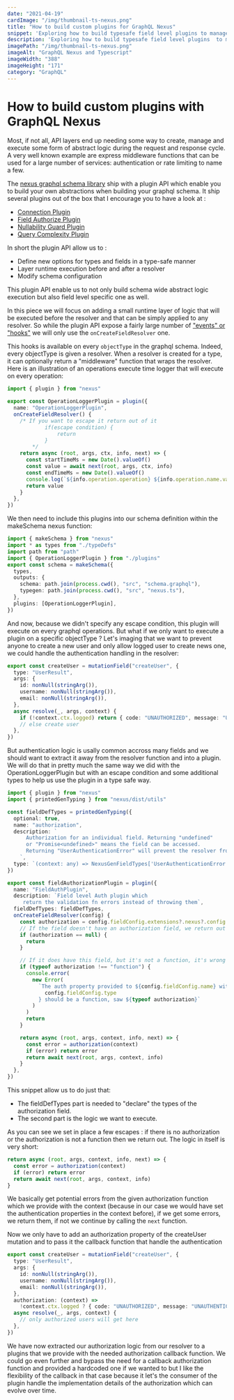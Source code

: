 ```yaml
---
date: "2021-04-19"
cardImage: "/img/thumbnail-ts-nexus.png"
title: "How to build custom plugins for GraphQL Nexus"
snippet: 'Exploring how to build typesafe field level plugins to manage and execute field level "middlewares" with the graphql nexus framework.'
description: 'Exploring how to build typesafe field level plugins  to manage and execute field level "middlewares" with the graphql nexus framework.'
imagePath: "/img/thumbnail-ts-nexus.png"
imageAlt: "GraphQL Nexus and Typescript"
imageWidth: "388"
imageHeight: "171"
category: "GraphQL"
---
```



# How to build custom plugins with GraphQL Nexus

<PostIntro publishedAt="Apr 19th 2021" category="GraphQL" />

Most, if not all, API layers end up needing some way to create, manage and execute some form of abstract logic during the request and response cycle.
A very well known example are express middleware functions that can be used for a large number of services: authentication or rate limiting to name a few.

The [nexus graphql schema library](https://nexusjs.org/) ship with a plugin API which enable you to build your own abstractions when building your graphql schema. It ship several plugins out of the box that I encourage you to have a look at :

- [Connection Plugin](https://nexusjs.org/docs/plugins/connection)
- [Field Authorize Plugin](https://nexusjs.org/docs/plugins/field-authorize)
- [Nullability Guard Plugin](https://nexusjs.org/docs/plugins/nullability-guard)
- [Query Complexity Plugin](https://nexusjs.org/docs/plugins/query-complexity)

In short the plugin API allow us to :

- Define new options for types and fields in a type-safe manner
- Layer runtime execution before and after a resolver
- Modify schema configuration

This plugin API enable us to not only build schema wide abstract logic execution but also field level specific one as well.

In this piece we will focus on adding a small runtime layer of logic that will be executed before the resolver and that can be simply applied to any resolver.
So while the plugin API expose a fairly large number of ["events" or "hooks"](https://nexusjs.org/docs/api/plugins) we will only use the `onCreateFieldResolver` one.

This hooks is available on every `objectType` in the graphql schema. Indeed, every objectType is given a resolver.
When a resolver is created for a type, it can optionally return a "middleware" function that wraps the resolver.
Here is an illustration of an operations execute time logger that will execute on every operation:

```typescript
import { plugin } from "nexus"

export const OperationLoggerPlugin = plugin({
  name: "OperationLoggerPlugin",
  onCreateFieldResolver() {
    /* If you want to escape it return out of it
			if(escape condition) {
				return 
			}
		*/
    return async (root, args, ctx, info, next) => {
      const startTimeMs = new Date().valueOf()
      const value = await next(root, args, ctx, info)
      const endTimeMs = new Date().valueOf()
      console.log(`${info.operation.operation} ${info.operation.name.value} took ${endTimeMs - startTimeMs} ms`)
      return value
    }
  },
})
```

We then need to include this plugins into our schema definition within the makeSchema nexus function:

```typescript
import { makeSchema } from "nexus"
import * as types from "./typeDefs"
import path from "path"
import { OperationLoggerPlugin } from "./plugins"
export const schema = makeSchema({
  types,
  outputs: {
    schema: path.join(process.cwd(), "src", "schema.graphql"),
    typegen: path.join(process.cwd(), "src", "nexus.ts"),
  },
  plugins: [OperationLoggerPlugin],
})
```

And now, because we didn't specify any escape condition, this plugin will execute on every graphql operations.
But what if we only want to execute a plugin on a specific objectType ?
Let's imaging that we want to prevent anyone to create a new user and only allow logged user to create news one, we could handle the authentication handling in the resolver:

```typescript
export const createUser = mutationField("createUser", {
  type: "UserResult",
  args: {
    id: nonNull(stringArg()),
    username: nonNull(stringArg()),
    email: nonNull(stringArg()),
  },
  async resolve(_, args, context) {
    if (!context.ctx.logged) return { code: "UNAUTHORIZED", message: "UNAUTHENTICATED_PLEASE_LOGIN" }
    // else create user
  },
})
```

But authentication logic is usally common accross many fields and we should want to extract it away from the resolver function and into a plugin.
We will do that in pretty much the same way we did with the OperationLoggerPlugin but with an escape condition and some additional types to help us use the plugin in a type safe way.

```typescript
import { plugin } from "nexus"
import { printedGenTyping } from "nexus/dist/utils"

const fieldDefTypes = printedGenTyping({
  optional: true,
  name: "authorization",
  description: `
      Authorization for an individual field. Returning "undefined"
      or "Promise<undefined>" means the field can be accessed.
      Returning "UserAuthenticationError" will prevent the resolver from executing.
    `,
  type: `(context: any) => NexusGenFieldTypes['UserAuthenticationError'] | undefined`,
})

export const fieldAuthorizationPlugin = plugin({
  name: "FieldAuthPlugin",
  description: `Field level Auth plugin which
     return the validation fn errors instead of throwing them`,
  fieldDefTypes: fieldDefTypes,
  onCreateFieldResolver(config) {
    const authorization = config.fieldConfig.extensions?.nexus?.config.authorization
    // If the field doesn't have an authorization field, we return out of it
    if (authorization == null) {
      return
    }

    // If it does have this field, but it's not a function, it's wrong -> print a warning
    if (typeof authorization !== "function") {
      console.error(
        new Error(
          `The auth property provided to ${config.fieldConfig.name} with type ${
            config.fieldConfig.type
          } should be a function, saw ${typeof authorization}`
        )
      )
      return
    }

    return async (root, args, context, info, next) => {
      const error = authorization(context)
      if (error) return error
      return await next(root, args, context, info)
    }
  },
})
```

This snippet allow us to do just that:

- The fieldDefTypes part is needed to "declare" the types of the authorization field.
- The second part is the logic we want to execute.

As you can see we set in place a few escapes : if there is no authorization or the authorization is not a function then we return out.
The logic in itself is very short:

```typescript
return async (root, args, context, info, next) => {
  const error = authorization(context)
  if (error) return error
  return await next(root, args, context, info)
}
```

We basically get potential errors from the given authorization function which we provide with the context (because in our case we would have set the authentication properties in the context before), if we get some errors, we return them, if not we continue by calling the `next` function.

Now we only have to add an authorization property of the createUser mutation and to pass it the callback function that handle the authentication

```typescript
export const createUser = mutationField("createUser", {
  type: "UserResult",
  args: {
    id: nonNull(stringArg()),
    username: nonNull(stringArg()),
    email: nonNull(stringArg()),
  },
  authorization: (context) =>
    !context.ctx.logged ? { code: "UNAUTHORIZED", message: "UNAUTHENTICATED_PLEASE_LOGIN" } : undefined,
  async resolve(_, args, context) {
    // only authorized users will get here
  },
})
```

We have now extracted our authorization logic from our resolver to a plugins that we provide with the needed authorization callback function.
We could go even further and bypass the need for a callback authorization function and provided a hardcoded one if we wanted to but I like the flexibility of the callback in that case because it let's the consumer of the plugin handle the implementation details of the authorization which can evolve over time.

